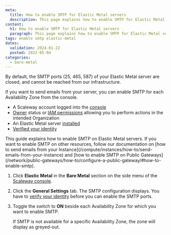 ```yaml
---
meta:
  title: How to enable SMTP for Elastic Metal servers
  description: This page explains how to enable SMTP for Elastic Metal servers
content:
  h1: How to enable SMTP for Elastic Metal servers
  paragraph: This page explains how to enable SMTP for Elastic Metal servers
tags: enable smtp elastic-metal 
dates:
  validation: 2024-01-22
  posted: 2022-05-04
categories:
  - bare-metal
---
```


By default, the SMTP ports (25, 465, 587) of your Elastic Metal server are closed, and cannot be reached from our infrastructure.

If you want to send emails from your server, you can enable SMTP for each Availability Zone from the console.

<Macro id="requirements" />

- A Scaleway account logged into the [console](https://console.scaleway.com)
- [Owner](/identity-and-access-management/iam/concepts/#owner) status or [IAM permissions](/identity-and-access-management/iam/concepts/#permission) allowing you to perform actions in the intended Organization
- An Elastic Metal server [installed](/bare-metal/elastic-metal/quickstart/#how-to-create-an-elastic-metal-server)
- [Verified your identity](/console/account/how-to/verify-identity)

<Message type="tip">
  This guide explains how to enable SMTP on Elastic Metal servers. If you want to enable SMTP on other resources, follow our documentation on [how to send emails from your Instance](/compute/instances/how-to/send-emails-from-your-instance) and [how to enable SMTP on Public Gateways](/network/public-gateways/how-to/configure-a-public-gateway/#how-to-enable-smtp).
</Message>


1. Click **Elastic Metal** in the **Bare Metal** section on the side menu of the [Scaleway console](https://console.scaleway.com).
2. Click the **General Settings** tab. The SMTP configuration displays.
    <Message type="important">
      You have to [verify your identity](/console/account/how-to/verify-identity) before you can enable the SMTP ports.
    </Message>
3. Toggle the switch to **ON** beside each Availability Zone for which you want to enable SMTP.
    <Lightbox src="scaleway-enable-smtp.webp" alt="" />

    <Message type="note">
      If SMTP is not available for a specific Availability Zone, the zone will display as greyed-out.
    </Message>


